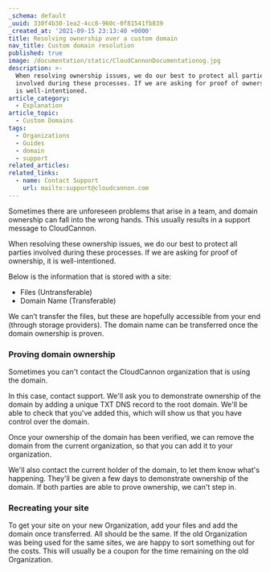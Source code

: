 ```yaml
---
_schema: default
_uuid: 330f4b30-1ea2-4cc8-960c-0f81541fb839
_created_at: '2021-09-15 23:13:40 +0000'
title: Resolving ownership over a custom domain
nav_title: Custom domain resolution
published: true
image: /documentation/static/CloudCannonDocumentationog.jpg
description: >-
  When resolving ownership issues, we do our best to protect all parties
  involved during these processes. If we are asking for proof of ownership, it
  is well-intentioned.
article_category:
  - Explanation
article_topic:
  - Custom Domains
tags:
  - Organizations
  - Guides
  - domain
  - support
related_articles:
related_links:
  - name: Contact Support
    url: mailto:support@cloudcannon.com
---
```

Sometimes there are unforeseen problems that arise in a team, and domain ownership can fall into the wrong hands. This usually results in a support message to CloudCannon.

When resolving these ownership issues, we do our best to protect all parties involved during these processes. If we are asking for proof of ownership, it is well-intentioned.

Below is the information that is stored with a site:

* Files (Untransferable)
* Domain Name (Transferable)

We can’t transfer the files, but these are hopefully accessible from your end (through storage providers). The domain name can be transferred once the domain ownership is proven.

### Proving domain ownership

Sometimes you can't contact the CloudCannon organization that is using the domain.

In this case, contact support. We'll ask you to demonstrate ownership of the domain by adding a unique TXT DNS record to the root domain. We'll be able to check that you've added this, which will show us that you have control over the domain.

Once your ownership of the domain has been verified, we can remove the domain from the current organization, so that you can add it to your organization.

We'll also contact the current holder of the domain, to let them know what's happening. They'll be given a few days to demonstrate ownership of the domain. If both parties are able to prove ownership, we can't step in.

### Recreating your site

To get your site on your new Organization, add your files and add the domain once transferred. All should be the same. If the old Organization was being used for the same sites, we are happy to sort something out for the costs. This will usually be a coupon for the time remaining on the old Organization.